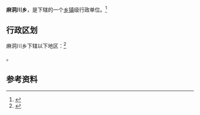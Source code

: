 {{中国乡级行政区|61/06/02/205/000}}

'''麻洞川乡'''，是{{PRC admin/fullname|61/06/02/205/000|3}}下辖的一个[[乡镇|乡镇]]级行政单位。<ref>{{PRC admin/ref sgc|{{PRC admin/parent|61/06/02/205/000}}}}</ref>

== 行政区划 ==

麻洞川乡下辖以下地区：<ref>{{PRC admin/ref sgc|61/06/02/205/000}}</ref>

{{PRC admin/children|61/06/02/205/000}}。

== 参考资料 ==

{{reflist}}

{{陕西行政区划小作品}}
{{PRC admin/navcat|61/06/02/205/000}}
